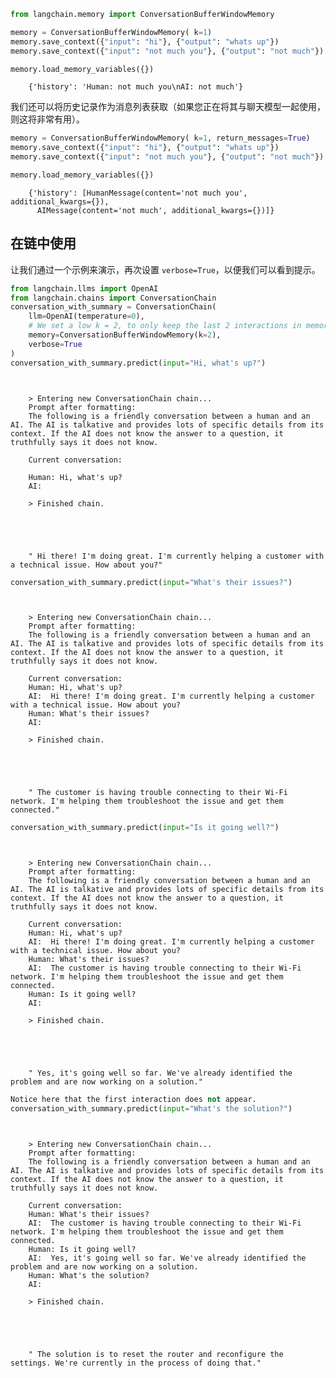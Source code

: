 ```python
from langchain.memory import ConversationBufferWindowMemory
```


```python
memory = ConversationBufferWindowMemory( k=1)
memory.save_context({"input": "hi"}, {"output": "whats up"})
memory.save_context({"input": "not much you"}, {"output": "not much"})
```


```python
memory.load_memory_variables({})
```

<CodeOutputBlock lang="python">

```
    {'history': 'Human: not much you\nAI: not much'}
```

</CodeOutputBlock>

我们还可以将历史记录作为消息列表获取（如果您正在将其与聊天模型一起使用，则这将非常有用）。


```python
memory = ConversationBufferWindowMemory( k=1, return_messages=True)
memory.save_context({"input": "hi"}, {"output": "whats up"})
memory.save_context({"input": "not much you"}, {"output": "not much"})
```


```python
memory.load_memory_variables({})
```

<CodeOutputBlock lang="python">

```
    {'history': [HumanMessage(content='not much you', additional_kwargs={}),
      AIMessage(content='not much', additional_kwargs={})]}
```

</CodeOutputBlock>

## 在链中使用

让我们通过一个示例来演示，再次设置 `verbose=True`，以便我们可以看到提示。


```python
from langchain.llms import OpenAI
from langchain.chains import ConversationChain
conversation_with_summary = ConversationChain(
    llm=OpenAI(temperature=0), 
    # We set a low k = 2, to only keep the last 2 interactions in memory
    memory=ConversationBufferWindowMemory(k=2), 
    verbose=True
)
conversation_with_summary.predict(input="Hi, what's up?")
```

<CodeOutputBlock lang="python">

```
    
    
    > Entering new ConversationChain chain...
    Prompt after formatting:
    The following is a friendly conversation between a human and an AI. The AI is talkative and provides lots of specific details from its context. If the AI does not know the answer to a question, it truthfully says it does not know.
    
    Current conversation:
    
    Human: Hi, what's up?
    AI:
    
    > Finished chain.





    " Hi there! I'm doing great. I'm currently helping a customer with a technical issue. How about you?"
```

</CodeOutputBlock>


```python
conversation_with_summary.predict(input="What's their issues?")
```

<CodeOutputBlock lang="python">

```
    
    
    > Entering new ConversationChain chain...
    Prompt after formatting:
    The following is a friendly conversation between a human and an AI. The AI is talkative and provides lots of specific details from its context. If the AI does not know the answer to a question, it truthfully says it does not know.
    
    Current conversation:
    Human: Hi, what's up?
    AI:  Hi there! I'm doing great. I'm currently helping a customer with a technical issue. How about you?
    Human: What's their issues?
    AI:
    
    > Finished chain.





    " The customer is having trouble connecting to their Wi-Fi network. I'm helping them troubleshoot the issue and get them connected."
```

</CodeOutputBlock>


```python
conversation_with_summary.predict(input="Is it going well?")
```

<CodeOutputBlock lang="python">

```
    
    
    > Entering new ConversationChain chain...
    Prompt after formatting:
    The following is a friendly conversation between a human and an AI. The AI is talkative and provides lots of specific details from its context. If the AI does not know the answer to a question, it truthfully says it does not know.
    
    Current conversation:
    Human: Hi, what's up?
    AI:  Hi there! I'm doing great. I'm currently helping a customer with a technical issue. How about you?
    Human: What's their issues?
    AI:  The customer is having trouble connecting to their Wi-Fi network. I'm helping them troubleshoot the issue and get them connected.
    Human: Is it going well?
    AI:
    
    > Finished chain.





    " Yes, it's going well so far. We've already identified the problem and are now working on a solution."
```

</CodeOutputBlock>


```python
Notice here that the first interaction does not appear.
conversation_with_summary.predict(input="What's the solution?")
```

<CodeOutputBlock lang="python">

```
    
    
    > Entering new ConversationChain chain...
    Prompt after formatting:
    The following is a friendly conversation between a human and an AI. The AI is talkative and provides lots of specific details from its context. If the AI does not know the answer to a question, it truthfully says it does not know.
    
    Current conversation:
    Human: What's their issues?
    AI:  The customer is having trouble connecting to their Wi-Fi network. I'm helping them troubleshoot the issue and get them connected.
    Human: Is it going well?
    AI:  Yes, it's going well so far. We've already identified the problem and are now working on a solution.
    Human: What's the solution?
    AI:
    
    > Finished chain.





    " The solution is to reset the router and reconfigure the settings. We're currently in the process of doing that."
```

</CodeOutputBlock>
